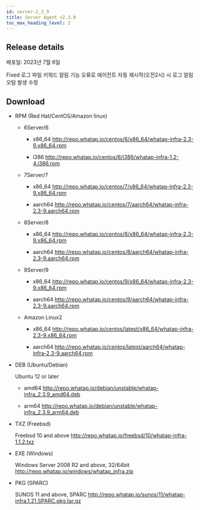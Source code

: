 ```yaml
---
id: server-2_3_9
title: Server Agent v2.3.9
toc_max_heading_level: 2
---
```


## Release details

배포일: 2023년 7월 6일

<p><Status>Fixed</Status> 로그 파일 키워드 알림 기능 오류로 에이전트 자동 재시작(오전2시) 시 로그 알림 오탐 발생 수정</p>

## Download

-   RPM (Red Hat/CentOS/Amazon linux)

    -   6Server/6

        -   x86_64 http://repo.whatap.io/centos/6/x86_64/whatap-infra-2.3-9.x86_64.rpm

        -   i386 http://repo.whatap.io/centos/6/i386/whatap-infra-1.2-4.i386.rpm

    -   7Server/7

        -   x86_64 http://repo.whatap.io/centos/7/x86_64/whatap-infra-2.3-9.x86_64.rpm

        -   aarch64 http://repo.whatap.io/centos/7/aarch64/whatap-infra-2.3-9.aarch64.rpm

    -   8Server/8

        -   x86_64 http://repo.whatap.io/centos/8/x86_64/whatap-infra-2.3-9.x86_64.rpm

        -   aarch64 http://repo.whatap.io/centos/8/aarch64/whatap-infra-2.3-9.aarch64.rpm

    -   9Server/9

        -   x86_64 http://repo.whatap.io/centos/9/x86_64/whatap-infra-2.3-9.x86_64.rpm

        -   aarch64 http://repo.whatap.io/centos/9/aarch64/whatap-infra-2.3-9.aarch64.rpm

    -   Amazon Linux2

        -   x86_64 http://repo.whatap.io/centos/latest/x86_64/whatap-infra-2.3-9.x86_64.rpm

        -   aarch64 http://repo.whatap.io/centos/latest/aarch64/whatap-infra-2.3-9.aarch64.rpm

-   DEB (Ubuntu/Debian)

    Ubuntu 12 or later

    -   amd64 http://repo.whatap.io/debian/unstable/whatap-infra_2.3.9_amd64.deb

    -   arm64 http://repo.whatap.io/debian/unstable/whatap-infra_2.3.9_arm64.deb

-   TXZ (Freebsd)

    Freebsd 10 and above http://repo.whatap.io/freebsd/10/whatap-infra-1.1.2.txz

-   EXE (Windows)

    Windows Server 2008 R2 and above, 32/64bit http://repo.whatap.io/windows/whatap_infra.zip

-   PKG (SPARC)

    SUNOS 11 and above, SPARC http://repo.whatap.io/sunos/11/whatap-infra.1.21.SPARC.pkg.tar.gz
